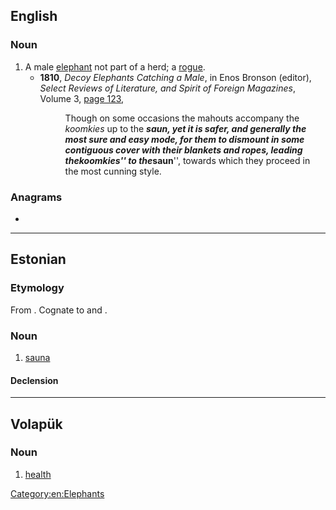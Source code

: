 ==English==

===Noun===
{{en-noun}}

# A male [[elephant]] not part of a herd; a [[rogue]].
#* '''1810''', ''Decoy Elephants Catching a Male'', in Enos Bronson (editor), ''Select Reviews of Literature, and Spirit of Foreign Magazines'', Volume 3, [http://books.google.com.au/books?id=AvQ0AAAAMAAJ&pg=PA123&dq=%22koomkie%22|%22koomkies%22+-intitle:%22koomkie%22&hl=en&sa=X&ei=ZDD7Tr_4AbCTiQfPlvmuAQ&redir_esc=y#v=onepage&q=%22koomkie%22|%22koomkies%22%20-intitle%3A%22koomkie%22&f=false page 123],
#*: Though on some occasions the mahouts accompany the ''koomkies'' up to the '''''saun''''', yet it is safer, and generally the most sure and easy mode, for them to dismount in some contiguous cover with their blankets and ropes, leading the ''koomkies'' to the '''''saun''''', towards which they proceed in the most cunning style.

===Anagrams===
* {{anagrams|en|Anus|NSAU|Naus|UNAs|USAN|USNA|Unas|anus|añus|naus}}

[[Category:en:Elephants]]

----

==Estonian==

===Etymology===
From {{inh|et|fiu-fin-pro|*sakna}}. Cognate to {{cog|fi|sauna}} and {{cog|olo|saunu}}.

===Noun===
{{et-noun|sauna|sauna}}

# [[sauna]]

====Declension====
{{et-decl-leib|saun|saun|a}}

----

==Volapük==

===Noun===
{{head|vo|noun}}

# [[health]]